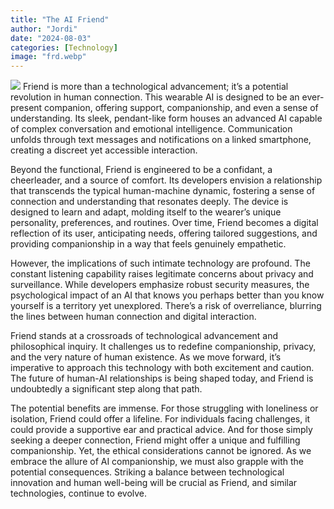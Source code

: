 ```yaml
---
title: "The AI Friend"
author: "Jordi"
date: "2024-08-03"
categories: [Technology]
image: "frd.webp"
---
```

![](Friend_colors.webp)
Friend is more than a technological advancement; it's a potential revolution in human connection. This wearable AI is designed to be an ever-present companion, offering support, companionship, and even a sense of understanding. Its sleek, pendant-like form houses an advanced AI capable of complex conversation and emotional intelligence. Communication unfolds through text messages and notifications on a linked smartphone, creating a discreet yet accessible interaction.

Beyond the functional, Friend is engineered to be a confidant, a cheerleader, and a source of comfort. Its developers envision a relationship that transcends the typical human-machine dynamic, fostering a sense of connection and understanding that resonates deeply. The device is designed to learn and adapt, molding itself to the wearer's unique personality, preferences, and routines. Over time, Friend becomes a digital reflection of its user, anticipating needs, offering tailored suggestions, and providing companionship in a way that feels genuinely empathetic.

However, the implications of such intimate technology are profound. The constant listening capability raises legitimate concerns about privacy and surveillance. While developers emphasize robust security measures, the psychological impact of an AI that knows you perhaps better than you know yourself is a territory yet unexplored. There's a risk of overreliance, blurring the lines between human connection and digital interaction.

Friend stands at a crossroads of technological advancement and philosophical inquiry. It challenges us to redefine companionship, privacy, and the very nature of human existence. As we move forward, it's imperative to approach this technology with both excitement and caution. The future of human-AI relationships is being shaped today, and Friend is undoubtedly a significant step along that path.

The potential benefits are immense. For those struggling with loneliness or isolation, Friend could offer a lifeline. For individuals facing challenges, it could provide a supportive ear and practical advice. And for those simply seeking a deeper connection, Friend might offer a unique and fulfilling companionship. Yet, the ethical considerations cannot be ignored. As we embrace the allure of AI companionship, we must also grapple with the potential consequences. Striking a balance between technological innovation and human well-being will be crucial as Friend, and similar technologies, continue to evolve.